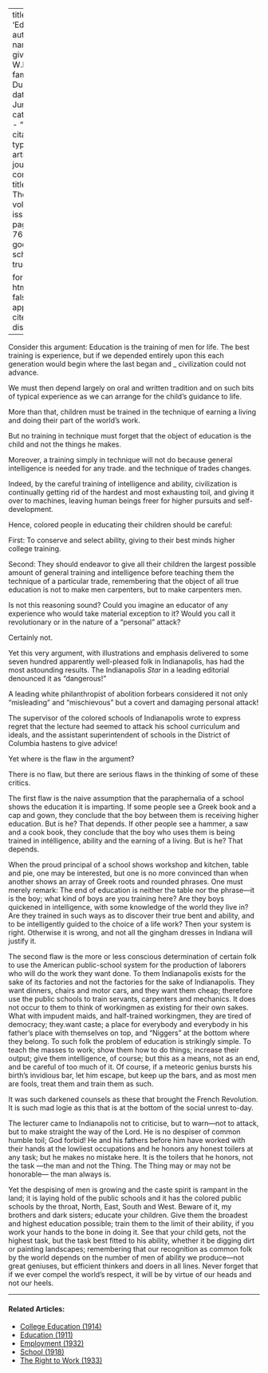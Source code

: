 
---
title: 'Education'
author:
  - name:
      given: W.E.B.
      family: Du Bois
date: Jun. 1912
categories: 
  - ""
citation: 
  type: article-journal
  container-title: The Crisis
  volume: 4
  issue: 2
  page: 74-76
google-scholar: true

format:
  html:
    toc: false
    appendix-cite-as: display
---



Consider this argument: Education is the training of men for life. The best training is experience, but if we depended entirely upon this each generation would begin where the last began and _ civilization could not advance. 

We must then depend largely on oral and written tradition and on such bits of typical experience as we can arrange for the child's guidance to life. 

More than that, children must be trained in the technique of earning a living and doing their part of the world's work. 

But no training in technique must forget that the object of education is the child and not the things he makes. 

Moreover, a training simply in technique will not do because general intelligence is needed for any trade. and the technique of trades changes. 

Indeed, by the careful training of intelligence and ability, civilization is continually getting rid of the hardest and most exhausting toil, and giving it over to machines, leaving human beings freer for higher pursuits and  self-development. 

Hence, colored people in educating their children should be careful: 

First: To conserve and select ability, giving to their best minds higher college training. 

Second: They should endeavor to give all their children the largest possible amount of general training and intelligence before teaching them the technique of a particular trade, remembering that the object of all true education is not to make men carpenters, but to make carpenters men. 

Is not this reasoning sound? Could you imagine an educator of any experience who would take material exception to it? Would you call it revolutionary or in the nature of a "personal" attack? 

Certainly not. 

Yet this very argument, with illustrations and emphasis delivered to some seven hundred apparently well-pleased folk in Indianapolis, has had the most astounding results. The Indianapolis *Star* in a leading editorial denounced it as "dangerous!" 

A leading white philanthropist of abolition forbears considered it not only "misleading" and "mischievous" but a covert and damaging personal attack! 

The supervisor of the colored schools of Indianapolis wrote to express regret that the lecture had seemed to attack his school curriculum and ideals, and the assistant superintendent of schools in the District of Columbia hastens to give advice! 

Yet where is the flaw in the argument? 

There is no flaw, but there are serious flaws in the thinking of some of these critics. 

The first flaw is the naive assumption that the paraphernalia of a school shows the education it is imparting. If some people see a Greek book and a cap and gown, they conclude that the boy between them is receiving higher education. But is he? That depends. If other people see a hammer, a saw and a cook book, they conclude that the boy who uses them is being trained in intélligence, ability and the earning of a living. But is he? That depends. 

When the proud principal of a school shows workshop and kitchen, table and pie, one may be interested, but one is no more convinced than when another shows an array of Greek roots and rounded phrases. One must merely remark: The end of education is neither the table nor the phrase—it is the boy; what kind of boys are you training here? Are they boys quickened in intelligence, with some knowledge of the world they live in? Are they trained in such ways as to discover their true bent and ability, and to be intelligently guided to the choice of a life work? Then your system is right. Otherwise it is wrong, and not all the gingham dresses in Indiana will justify it. 

The second flaw is the more or less conscious determination of certain folk to use the American public-school system for the production of laborers who will do the work they want done. To them Indianapolis exists for the sake of its factories and not the factories for the sake of Indianapolis. They want dinners, chairs and motor cars, and they want them cheap; therefore use the public schools to train servants, carpenters and mechanics. It does not occur to them to think of workingmen as existing for their own sakes. What with impudent maids, and half-trained workingmen, they are tired of democracy; they.want caste; a place for everybody and everybody in his father's place with themselves on top, and "Niggers" at the bottom where they belong. To such folk the problem of education is strikingly simple. To teach the masses to work; show them how to do things; increase their output; give them intelligence, of course; but this as a means, not as an end, and be careful of too much of it. Of course, if a meteoric genius bursts his birth's invidious bar, let him escape, but keep up the bars, and as most men are fools, treat them and train them as such. 

It was such darkened counsels as these that brought the French Revolution. It is such mad logie as this that is at the bottom of the social unrest to-day. 

The lecturer came to Indianapolis not to criticise, but to warn—not to attack, but to make straight the way of the Lord. He is no despiser of common humble toil; God forbid! He and his fathers before him have worked with their hands at the lowliest occupations and he honors any honest toilers at any task; but he makes no mistake here. It is the toilers that he honors, not the task —the man and not the Thing. The Thing may or may not be honorable— the man always is. 

Yet the despising of men is growing and the caste spirit is rampant in the land; it is laying hold of the public schools and it has the colored public schools by the throat, North, East, South and West. Beware of it, my brothers and dark sisters; educate your children. Give them the broadest and highest education possible; train them to the limit of their ability, if you work your hands to the bone in doing it. See that your child gets, not the highest task, but the task best fitted to his ability, whether it be digging dirt or painting landscapes; remembering that our recognition as common folk by the world depends on the number of men of ability we produce—not great geniuses, but efficient thinkers and doers in all lines. Never forget that if we ever compel the world's respect, it will be by virtue of our heads and not our heels. 

<!-- Similar articles start here -->
<div  class="clear-wrap"></div>
<hr>
#### Related Articles:

* [College Education (1914)](/Volumes/08/03/college_education.html)
* [Education (1911)](/Volumes/01/04/education.html)
* [Employment (1932)](/Volumes/39/09/employment.html)
* [School (1918)](/Volumes/16/06/school.html)
* [The Right to Work (1933)](/Volumes/40/04/right_to_work.html)

<!-- Similar articles end here -->